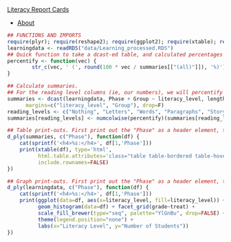 <nav class="navbar navbar-inverse navbar-fixed-bottom" role="navigation">
  <div class="container-fluid">
<a class="navbar-brand active" href="index.html">Literacy Report Cards</a>
 <ul class="nav navbar-nav">
<li><a href="about.html">About</a></li>
</ul>
</nav></div>

<div class="container">
<div class="row">
<div class="col-md-12" role="main">

```r
## FUNCTIONS AND IMPORTS
require(plyr); require(reshape2); require(ggplot2); require(xtable); require(stringr)
learningdata <- readRDS("data/Learning_processed.RDS")
## Quick function to take a dcast-ed table, and calculated percentages out of the (all) column
percentify <- function(vec) { 
        str_c(vec, ' (', round(100 * vec / summaries[["(all)"]]), '%)')
}

## Calculate summaries. 
## For the reading level columns (ie, our numbers), we will percentify our values.
summaries <- dcast(learningdata, Phase + Group ~ literacy_level, length,
      margins=c("literacy_level", "Group"), drop=F)
reading_levels <- c("Nothing", "Letters", "Words", "Paragraphs", "Story")
summaries[reading_levels] <- numcolwise(percentify)(summaries[reading_levels])

## Table print-outs. First print out the "Phase" as a header element, then the table.
d_ply(summaries, c("Phase"), function(df) {
    cat(sprintf('<h4>%s:</h4>', df[1,'Phase']))
    print(xtable(df), type='html', 
          html.table.attributes='class="table table-bordered table-hover table-responsive table-condensed"', 
          include.rownames=FALSE)    
})

## Graph print-outs. First print out the "Phase" as a header element, then the graphs.
d_ply(learningdata, c("Phase"), function(df) {
    cat(sprintf('<h4>%s:</h4>', df[1,'Phase']))
    print(ggplot(data=df, aes(x=literacy_level, fill=literacy_level)) + 
          geom_histogram(data=df) + facet_grid(grade~treat) +
          scale_fill_brewer(type="seq", palette="YlGnBu", drop=FALSE) +
          theme(legend.position="none") +
          labs(x="Literacy Level", y="Number of Students"))
})
```

<br/><br/><br/>
</div></div></div>
<link rel="stylesheet" href="http://netdna.bootstrapcdn.com/bootstrap/3.0.3/css/bootstrap.min.css" type="text/css" media="screen,projection" />